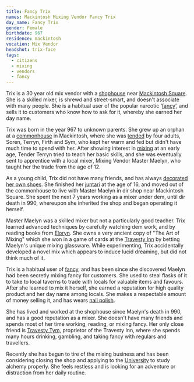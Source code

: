 ```yaml
---
title: Fancy Trix
names: Mackintosh Mixing Vendor Fancy Trix
day_name: Fancy Trix
gender: Female
birthdate: 967
residence: mackintosh
vocation: Mix Vendor
headshot: trix-face
tags:
  - citizens
  - mixing
  - vendors
  - fancy
---
```

Trix is a 30 year old mix vendor with a [shophouse](lore:shophouses) near
[Mackintosh Square](location:mackintosh). She is a skilled mixer, is shrewd and
street-smart, and doesn't associate with many people. She is a habitual user of
the popular narcotic ‘[fancy](lore:fancy)’, and sells it to customers who know
how to ask for it, whereby she earned her day name.

Trix was born in the year 967 to unknown parents. She grew up an orphan at a
[commonhouse](lore:commonhouses) in Mackintosh, where she was [tended](lore:tending) 
by four adults, Soren, Terryn, Firth and Sym, who kept her warm and fed but
didn't have much time to spend with her. After showing interest in [mixing](lore:mixing)
at an early age, Tender Terryn tried to teach her basic skills, and she was
eventually sent to apprentice with a local mixer, Mixing Vendor Master Maelyn,
who taught her the trade from the age of 12.

As a young child, Trix did not have many friends, and has always [decorated her
own shoes](lore:shoe-decorating). She finished her [juntari](lore:juntari) at 
the age of 16, and moved out of the commonhouse to live with Master Maelyn in
dir shop near Mackintosh Square. She spent the next 7 years working as a mixer
under dem, until dir death in 990, whereupon she inherited the shop and began
operating it herself.

Master Maelyn was a skilled mixer but not a particularly good teacher. Trix
learned advanced techniques by carefully watching dem work, and by reading
books from [Eloryn](lore:eloryn). She owns a very ancient copy of "The Art of
Mixing" which she won in a game of cards at the [Travesty Inn](location:travesty-inn)
by betting Maelyn's unique mixing glassware. While experimenting, Trix
accidentally developed a novel mix which appears to induce lucid dreaming, but
did not think much of it.

Trix is a habitual user of [fancy](lore:fancy), and has been since she
discovered Maelyn had been secretly mixing fancy for customers. She used to
steal flasks of it to take to local taverns to trade with locals for valuable
items and favours. After she learned to mix it herself, she earned a reputation
for high quality product and her day name among locals. She makes a respectable
amount of money selling it, and has wears [nail polish](lore:aurum#aurum-poisoning).

She has lived and worked at the shophouse since Maelyn's death in 990, and has
a good reputation as a mixer. She doesn't have many friends and spends most of
her time working, reading, or mixing fancy. Her only close friend is
[Travesty Tym](person:travesty-tym), proprietor of the Travesty Inn, where she
spends many hours drinking, gambling, and taking fancy with regulars and
travellers.

Recently she has begun to tire of the mixing business and has been considering
closing the shop and applying to the [University](location:university-in-the-middle)
to study alchemy properly. She feels restless and is looking for an adventure
or distraction from her daily routine.
